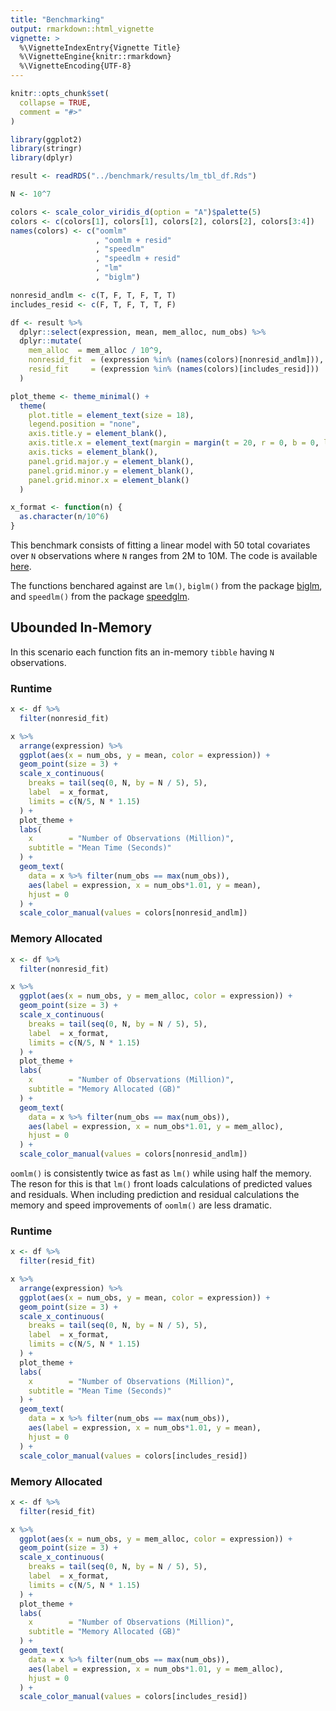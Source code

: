```yaml
---
title: "Benchmarking"
output: rmarkdown::html_vignette
vignette: >
  %\VignetteIndexEntry{Vignette Title}
  %\VignetteEngine{knitr::rmarkdown}
  %\VignetteEncoding{UTF-8}
---
```


```r
knitr::opts_chunk$set(
  collapse = TRUE,
  comment = "#>"
)
```

```r
library(ggplot2)
library(stringr)
library(dplyr)
```


```r

result <- readRDS("../benchmark/results/lm_tbl_df.Rds")

N <- 10^7

colors <- scale_color_viridis_d(option = "A")$palette(5)
colors <- c(colors[1], colors[1], colors[2], colors[2], colors[3:4])
names(colors) <- c("oomlm"
                   , "oomlm + resid"
                   , "speedlm"
                   , "speedlm + resid"
                   , "lm" 
                   , "biglm")

nonresid_andlm <- c(T, F, T, F, T, T)
includes_resid <- c(F, T, F, T, T, F)

df <- result %>% 
  dplyr::select(expression, mean, mem_alloc, num_obs) %>%
  dplyr::mutate(
    mem_alloc  = mem_alloc / 10^9,
    nonresid_fit  = (expression %in% (names(colors)[nonresid_andlm])),
    resid_fit     = (expression %in% (names(colors)[includes_resid]))
  )

plot_theme <- theme_minimal() +
  theme(
    plot.title = element_text(size = 18),
    legend.position = "none",
    axis.title.y = element_blank(),
    axis.title.x = element_text(margin = margin(t = 20, r = 0, b = 0, l = 0)),
    axis.ticks = element_blank(),
    panel.grid.major.y = element_blank(),
    panel.grid.minor.y = element_blank(),
    panel.grid.minor.x = element_blank()
  )

x_format <- function(n) {
  as.character(n/10^6)
}

```


This benchmark consists of fitting a linear model with 50 total covariates over `N` observations where `N` ranges from 2M to 10M.  The code is available [here](https://github.com/blakeboswell/ploom/tree/master/benchmark).

The functions benchared against are `lm()`, `biglm()` from the package [biglm](), and `speedlm()` from the package [speedglm]().

## Ubounded In-Memory

In this scenario each function fits an in-memory `tibble` having `N` observations.

### Runtime

```r

x <- df %>%
  filter(nonresid_fit) 

x %>%
  arrange(expression) %>%
  ggplot(aes(x = num_obs, y = mean, color = expression)) +
  geom_point(size = 3) +
  scale_x_continuous(
    breaks = tail(seq(0, N, by = N / 5), 5),
    label  = x_format,
    limits = c(N/5, N * 1.15)
  ) +
  plot_theme +
  labs(
    x        = "Number of Observations (Million)",
    subtitle = "Mean Time (Seconds)"
  ) +
  geom_text(
    data = x %>% filter(num_obs == max(num_obs)),
    aes(label = expression, x = num_obs*1.01, y = mean),
    hjust = 0
  ) +
  scale_color_manual(values = colors[nonresid_andlm])

```

### Memory Allocated

```r

x <- df %>%
  filter(nonresid_fit) 

x %>%
  ggplot(aes(x = num_obs, y = mem_alloc, color = expression)) +
  geom_point(size = 3) +
  scale_x_continuous(
    breaks = tail(seq(0, N, by = N / 5), 5),
    label  = x_format,
    limits = c(N/5, N * 1.15)
  ) +
  plot_theme +
  labs(
    x        = "Number of Observations (Million)",
    subtitle = "Memory Allocated (GB)"
  ) +
  geom_text(
    data = x %>% filter(num_obs == max(num_obs)),
    aes(label = expression, x = num_obs*1.01, y = mem_alloc),
    hjust = 0
  ) +
  scale_color_manual(values = colors[nonresid_andlm])

```

`oomlm()` is consistently twice as fast as `lm()` while using half the memory.  The reson for this is that `lm()` front loads calculations of predicted values and residuals.  When including prediction and residual calculations the memory and speed improvements of `oomlm()` are less dramatic.

### Runtime

```r

x <- df %>%
  filter(resid_fit) 

x %>%
  arrange(expression) %>%
  ggplot(aes(x = num_obs, y = mean, color = expression)) +
  geom_point(size = 3) +
  scale_x_continuous(
    breaks = tail(seq(0, N, by = N / 5), 5),
    label  = x_format,
    limits = c(N/5, N * 1.15)
  ) +
  plot_theme +
  labs(
    x        = "Number of Observations (Million)",
    subtitle = "Mean Time (Seconds)"
  ) +
  geom_text(
    data = x %>% filter(num_obs == max(num_obs)),
    aes(label = expression, x = num_obs*1.01, y = mean),
    hjust = 0
  ) +
  scale_color_manual(values = colors[includes_resid])

```

### Memory Allocated

```r

x <- df %>%
  filter(resid_fit) 

x %>%
  ggplot(aes(x = num_obs, y = mem_alloc, color = expression)) +
  geom_point(size = 3) +
  scale_x_continuous(
    breaks = tail(seq(0, N, by = N / 5), 5),
    label  = x_format,
    limits = c(N/5, N * 1.15)
  ) +
  plot_theme +
  labs(
    x        = "Number of Observations (Million)",
    subtitle = "Memory Allocated (GB)"
  ) +
  geom_text(
    data = x %>% filter(num_obs == max(num_obs)),
    aes(label = expression, x = num_obs*1.01, y = mem_alloc),
    hjust = 0
  ) +
  scale_color_manual(values = colors[includes_resid])

```


